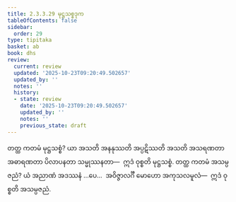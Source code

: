 ```yaml
---
title: 2.3.3.29 မုဋ္ဌသစ္စဒုက
tableOfContents: false
sidebar:
  order: 29
type: tipitaka
basket: ab
book: dhs
review:
  current: review
  updated: '2025-10-23T09:20:49.502657'
  updated_by: ''
  notes: ''
  history:
  - state: review
    date: '2025-10-23T09:20:49.502657'
    updated_by: ''
    notes: ''
    previous_state: draft
---
```



<ReviewStatus review={frontmatter.review} showDetails={true} />

<HypothesisAnnotation frontmatter={frontmatter} />

<DynamicBreadcrumb />

<Division number="1356" book="dhs" e="ch" v="29" p="262">

<Paragraph number="2061" book="dhs">
တတ္ထ ကတမံ မုဋ္ဌသစ္စံ? ယာ အသတိ အနနုဿတိ အပ္ပဋိဿတိ အသတိ အသရဏတာ အဓာရဏတာ ပိလာပနတာ သမ္မုဿနတာ—  ဣဒံ ဝုစ္စတိ မုဋ္ဌသစ္စံ.
</Paragraph>

</Division>
<Division number="1357" book="dhs" e="ch" v="29" p="262">

<Paragraph number="2062" book="dhs">
တတ္ထ ကတမံ အသမ္ပဇညံ? ယံ အညာဏံ အဒဿနံ …ပေ…  အဝိဇ္ဇာလင်္ဂီ မောဟော အကုသလမူလံ—  ဣဒံ ဝုစ္စတိ အသမ္ပဇညံ.
</Paragraph>
</Division>